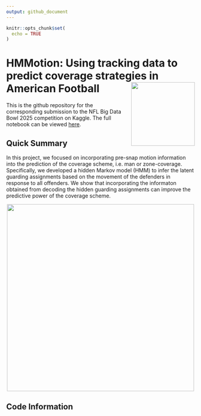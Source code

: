 ```yaml
---
output: github_document
---
```


```r
knitr::opts_chunk$set(
  echo = TRUE
)
```


# HMMotion: Using tracking data to predict coverage strategies in American Football <img src="plots/bdb_logo.png" align="right" height=170>

This is the github repository for the corresponding submission to the NFL Big Data Bowl 2025 competition on Kaggle. The full notebook can be viewed [here](https://www.kaggle.com/code/rouvenmichels/hmmotion-using-tracking-data-to-predict-coverage).

## Quick Summary

In this project, we focused on incorporating pre-snap motion information into the prediction of the coverage scheme, i.e. man or zone-coverage. Specifically, we developed a hidden Markov model (HMM) to infer the latent guarding assignments based on the movement of the defenders in response to all offenders. We show that incorporating the informaton obtained from decoding the hidden guarding assignments can improve the predictive power of the coverage scheme.

<center>
<img src = "./animation/animation.gif" width = 500>
</center>


## Code Information



